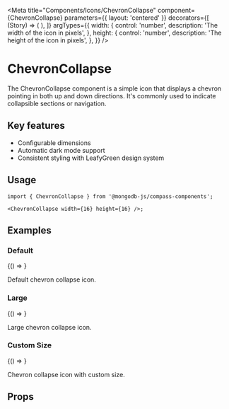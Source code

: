 
<Meta
  title="Components/Icons/ChevronCollapse"
  component={ChevronCollapse}
  parameters={{ layout: 'centered' }}
  decorators={[
    (Story) => (
      <LeafyGreenProvider>
        <Story />
      </LeafyGreenProvider>
    ),
  ]}
  argTypes={{
    width: {
      control: 'number',
      description: 'The width of the icon in pixels',
    },
    height: {
      control: 'number',
      description: 'The height of the icon in pixels',
    },
  }}
/>

# ChevronCollapse

The ChevronCollapse component is a simple icon that displays a chevron pointing in both up and down directions. It's commonly used to indicate collapsible sections or navigation.

## Key features

- Configurable dimensions
- Automatic dark mode support
- Consistent styling with LeafyGreen design system

## Usage

```tsx
import { ChevronCollapse } from '@mongodb-js/compass-components';

<ChevronCollapse width={16} height={16} />;
```

## Examples

### Default

<Story name="Default">{() => <ChevronCollapse width={16} height={16} />}</Story>

Default chevron collapse icon.

### Large

<Story name="Large">{() => <ChevronCollapse width={24} height={24} />}</Story>

Large chevron collapse icon.

### Custom Size

<Story name="CustomSize">
  {() => <ChevronCollapse width={32} height={32} />}
</Story>

Chevron collapse icon with custom size.

## Props

<Controls />

